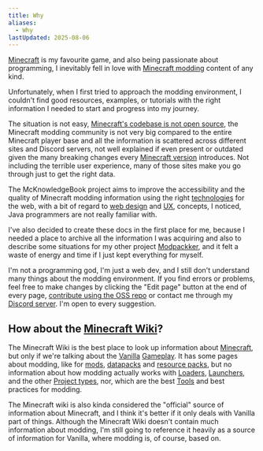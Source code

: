 ```yaml
---
title: Why
aliases:
  - Why
lastUpdated: 2025-08-06
---
```


[Minecraft](/minecraft) is my favourite game, and also being passionate about programming, I inevitably fell in love with [Minecraft modding](/modding) content of any kind.

Unfortunately, when I first tried to approach the modding environment, I couldn't find good resources, examples, or tutorials with the right information I needed to start and progress into my journey.

The situation is not easy, [Minecraft's codebase is not open source](/minecraftsobfuscatedcodebase), the Minecraft modding community is not very big compared to the entire Minecraft player base and all the information is scattered across different sites and Discord servers, not well explained if even present or outdated given the many breaking changes every [Minecraft version](/versions) introduces. Not including the terrible user experience, many of those sites make you go through just to get the right data.

The McKnowledgeBook project aims to improve the accessibility and the quality of Minecraft modding information using the right [technologies](/tech) for the web, with a bit of regard to [web design](https://en.wikipedia.org/wiki/Web_design) and [UX](https://en.wikipedia.org/wiki/User_experience), concepts, I noticed, Java programmers are not really familiar with.

I've also decided to create these docs in the first place for me, because I needed a place to archive all the information I was acquiring and also to describe some situations for my other project [Modpackker](/modpackker), and it felt a waste of energy and time if I just kept everything for myself.

I'm not a programming god, I'm just a web dev, and I still don't understand many things about the modding environment. If you find errors or problems, feel free to make changes by clicking the "Edit page" button at the end of every page, [contribute using the OSS repo](https://github.com/t1xx1/mcknowledgebook) or contact me through my [Discord server](https://discord.gg/gaDqYhxyzB). I'm open to every suggestion.

## How about the [Minecraft Wiki](/minecraftwiki)?

The Minecraft Wiki is the best place to look up information about [Minecraft](/minecraft), but only if we're talking about the [Vanilla](/vanilla) [Gameplay](/gameplay). It has some pages about modding, like for [mods](https://minecraft.wiki/mod), [datapacks](https://minecraft.wiki/data_pack) and [resource packs](https://minecraft.wiki/resource_pack), but no information about how modding actually works with [Loaders](/loader), [Launchers](/launcher), and the other [Project types](/projecttype), nor, which are the best [Tools](/tools) and best practices for modding.

The Minecraft wiki is also kinda considered the "official" source of information about Minecraft, and I think it's better if it only deals with Vanilla part of things. Although the Minecraft Wiki doesn't contain much information about modding, I'm still going to reference it heavily as a source of information for Vanilla, where modding is, of course, based on. 